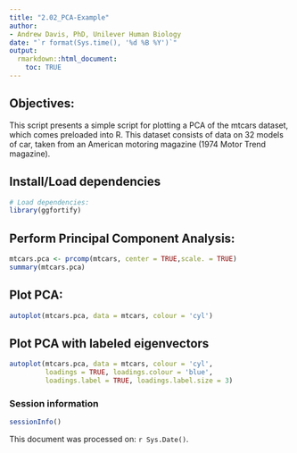 ```yaml
---
title: "2.02_PCA-Example"
author:
- Andrew Davis, PhD, Unilever Human Biology
date: "`r format(Sys.time(), '%d %B %Y')`"
output:
  rmarkdown::html_document:
    toc: TRUE
---
```


## Objectives:

This script presents a simple script for plotting a PCA of the mtcars dataset, which comes preloaded into R. This dataset consists of data on 32 models of car, taken from an American motoring magazine (1974 Motor Trend magazine). 

## Install/Load dependencies
```r
# Load dependencies:
library(ggfortify)
```

## Perform Principal Component Analysis:
```r
mtcars.pca <- prcomp(mtcars, center = TRUE,scale. = TRUE)
summary(mtcars.pca)
```

## Plot PCA:
```r
autoplot(mtcars.pca, data = mtcars, colour = 'cyl')
```

## Plot PCA with labeled eigenvectors
```r
autoplot(mtcars.pca, data = mtcars, colour = 'cyl',
         loadings = TRUE, loadings.colour = 'blue',
         loadings.label = TRUE, loadings.label.size = 3)
```

### Session information
```r
sessionInfo()
```

This document was processed on: `r Sys.Date()`.